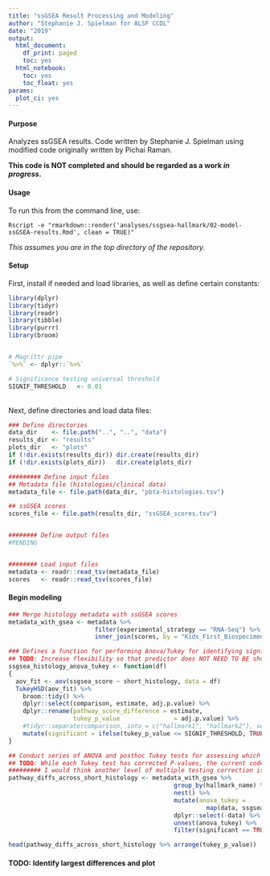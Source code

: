 ```yaml
---
title: "ssGSEA Result Processing and Modeling"
author: "Stephanie J. Spielman for ALSF CCDL"
date: "2019"
output:
  html_document:
    df_print: paged
    toc: yes
  html_notebook:
    toc: yes
    toc_float: yes
params:
  plot_ci: yes
---
```


#### Purpose

Analyzes ssGSEA results. 
Code written by Stephanie J. Spielman using modified code originally written by Pichai Raman.

**This code is NOT completed and should be regarded as a work _in progress_.**

#### Usage

To run this from the command line, use:
```
Rscript -e "rmarkdown::render('analyses/ssgsea-hallmark/02-model-ssGSEA-results.Rmd', clean = TRUE)" 
```
_This assumes you are in the top directory of the repository._

#### Setup

First, install if needed and load libraries, as well as define certain constants:

```r
library(dplyr)
library(tidyr)
library(readr)
library(tibble)
library(purrr)
library(broom)


# Magrittr pipe
`%>%` <- dplyr::`%>%`

# Significance testing universal threshold
SIGNIF_THRESHOLD   <- 0.01
```


<br>
Next, define directories and load data files:
```r
### Define directories
data_dir    <- file.path("..", "..", "data") 
results_dir <- "results"
plots_dir   <- "plots"
if (!dir.exists(results_dir)) dir.create(results_dir)
if (!dir.exists(plots_dir))   dir.create(plots_dir)

######### Define input files
## Metadata file (histologies/clinical data)
metadata_file <- file.path(data_dir, "pbta-histologies.tsv")

## ssGSEA scores
scores_file <- file.path(results_dir, "ssGSEA_scores.tsv")


######## Define output files
#PENDING


######## Load input files
metadata <- readr::read_tsv(metadata_file)
scores   <- readr::read_tsv(scores_file)
```



#### Begin modeling
```r

### Merge histology metadata with ssGSEA scores
metadata_with_gsea <- metadata %>%
                        filter(experimental_strategy == "RNA-Seq") %>%
                        inner_join(scores, by = "Kids_First_Biospecimen_ID" )

### Defines a function for performing Anova/Tukey for identifying significant pathways
## TODO: Increase flexibility so that predictor does NOT NEED TO BE short_histology
ssgsea_histology_anova_tukey <- function(df)
{
  aov_fit <- aov(ssgsea_score ~ short_histology, data = df)
  TukeyHSD(aov_fit) %>%  
    broom::tidy() %>%
    dplyr::select(comparison, estimate, adj.p.value) %>%
    dplyr::rename(pathway_score_difference = estimate,
                  tukey_p_value               = adj.p.value) %>%
    #tidyr::separate(comparison, into = c("hallmark1", "hallmark2"), sep = "-") %>%
    mutate(significant = ifelse(tukey_p_value <= SIGNIF_THRESHOLD, TRUE, FALSE))
}

## Conduct series of ANOVA and posthoc Tukey tests for assessing which short histology groups show differences within EACH pathway (hallmark)
## TODO: While each Tukey test has corrected P-values, the current code does NOT correct for the fact that we are doing many ANOVAs in the first place. 
######### I would think another level of multiple testing correction is necessary here.
pathway_diffs_across_short_histology <- metadata_with_gsea %>%
                                              group_by(hallmark_name) %>%
                                              nest() %>%
                                              mutate(anova_tukey = 
                                                       map(data, ssgsea_histology_anova_tukey)) %>%
                                              dplyr::select(-data) %>%
                                              unnest(anova_tukey) %>%
                                              filter(significant == TRUE)

head(pathway_diffs_across_short_histology %>% arrange(tukey_p_value))

```

#### TODO: Identify largest differences and plot
